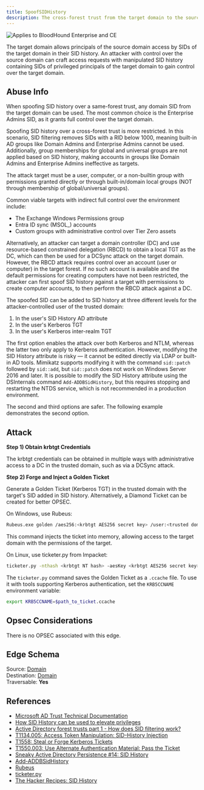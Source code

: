 ---
title: SpoofSIDHistory
description: The cross-forest trust from the target domain to the source domain has a weak SID filtering configuration (SpoofSIDHistoryBlocked = False).
---

<img noZoom src="/assets/enterprise-AND-community-edition-pill-tag.svg" alt="Applies to BloodHound Enterprise and CE"/>

The target domain allows principals of the source domain access by SIDs of the target domain in their SID history. An attacker with control over the source domain can craft access requests with manipulated SID history containing SIDs of privileged principals of the target domain to gain control over the target domain.

## Abuse Info

When spoofing SID history over a same-forest trust, any domain SID from the target domain can be used. The most common choice is the Enterprise Admins SID, as it grants full control over the target domain.

Spoofing SID history over a cross-forest trust is more restricted. In this scenario, SID filtering removes SIDs with a RID below 1000, meaning built-in AD groups like Domain Admins and Enterprise Admins cannot be used. Additionally, group memberships for global and universal groups are not applied based on SID history, making accounts in groups like Domain Admins and Enterprise Admins ineffective as targets.

The attack target must be a user, computer, or a non-builtin group with permissions granted directly or through built-in/domain local groups (NOT through membership of global/universal groups).

Common viable targets with indirect full control over the environment include:

- The Exchange Windows Permissions group
- Entra ID sync (MSOL_) accounts
- Custom groups with administrative control over Tier Zero assets

Alternatively, an attacker can target a domain controller (DC) and use resource-based constrained delegation (RBCD) to obtain a local TGT as the DC, which can then be used for a DCSync attack on the target domain. However, the RBCD attack requires control over an account (user or computer) in the target forest. If no such account is available and the default permissions for creating computers have not been restricted, the attacker can first spoof SID history against a target with permissions to create computer accounts, to then perform the RBCD attack against a DC.

The spoofed SID can be added to SID history at three different levels for the attacker-controlled user of the trusted domain:

1. In the user's SID History AD attribute
2. In the user's Kerberos TGT
3. In the user's Kerberos inter-realm TGT

The first option enables the attack over both Kerberos and NTLM, whereas the latter two only apply to Kerberos authentication. However, modifying the SID History attribute is risky — it cannot be edited directly via LDAP or built-in AD tools. Mimikatz supports modifying it with the command `sid::patch` followed by `sid::add`, but `sid::patch` does not work on Windows Server 2016 and later. It is possible to modify the SID History attribute using the DSInternals command `Add-ADDBSidHistory`, but this requires stopping and restarting the NTDS service, which is not recommended in a production environment.

The second and third options are safer. The following example demonstrates the second option.

## Attack

**Step 1) Obtain krbtgt Credentials**

The krbtgt credentials can be obtained in multiple ways with administrative access to a DC in the trusted domain, such as via a DCSync attack.

**Step 2) Forge and Inject a Golden Ticket**

Generate a Golden Ticket (Kerberos TGT) in the trusted domain with the target's SID added in SID history. Alternatively, a Diamond Ticket can be created for better OPSEC.

On Windows, use Rubeus:

```bash
Rubeus.exe golden /aes256:<krbtgt AES256 secret key> /user:<trusted domain user SAMAccountName> /id:<trusted domain user RID> /domain:<trusted domain DNSname> /sid:<trusted domain SID> /sids:<target SID> /dc:<trusted domain DC DNSname> /nowrap /ptt
```

This command injects the ticket into memory, allowing access to the target domain with the permissions of the target.

On Linux, use ticketer.py from Impacket:

```bash
ticketer.py -nthash <krbtgt NT hash> -aesKey <krbtgt AES256 secret key> -domain-sid <trusted domain SID> -domain <trusted domain DNSname> -extra-sid <target SID> <trusted domain user SAMAccountName>
```

The `ticketer.py` command saves the Golden Ticket as a `.ccache` file. To use it with tools supporting Kerberos authentication, set the `KRB5CCNAME` environment variable:

```bash
export KRB5CCNAME=$path_to_ticket.ccache
```

## Opsec Considerations

There is no OPSEC associated with this edge.

## Edge Schema

Source: [Domain](/resources/nodes/domain)   
Destination: [Domain](/resources/nodes/domain)   
Traversable: **Yes**  

## References

* [Microsoft AD Trust Technical Documentation](https://learn.microsoft.com/en-us/previous-versions/windows/it-pro/windows-server-2003/cc755321(v=ws.10))
* [How SID History can be used to elevate privileges](https://learn.microsoft.com/en-us/previous-versions/windows/it-pro/windows-server-2003/cc755321(v=ws.10)#how-sid-history-can-be-used-to-elevate-privileges)
* [Active Directory forest trusts part 1 - How does SID filtering work?](https://dirkjanm.io/active-directory-forest-trusts-part-one-how-does-sid-filtering-work/)
* [T1134.005: Access Token Manipulation: SID-History Injection](https://attack.mitre.org/techniques/T1134/005/)
* [T1558: Steal or Forge Kerberos Tickets](https://attack.mitre.org/techniques/T1558/)
* [T1550.003: Use Alternate Authentication Material: Pass the Ticket](https://attack.mitre.org/techniques/T1550/003/)
* [Sneaky Active Directory Persistence #14: SID History](https://adsecurity.org/?p=1772)
* [Add-ADDBSidHistory](https://github.com/MichaelGrafnetter/DSInternals/blob/master/Documentation/PowerShell/Add-ADDBSidHistory.md)
* [Rubeus](https://github.com/GhostPack/Rubeus)
* [ticketer.py](https://github.com/fortra/impacket/blob/master/examples/ticketer.py)
* [The Hacker Recipes: SID History](https://www.thehacker.recipes/ad/persistence/sid-history)
